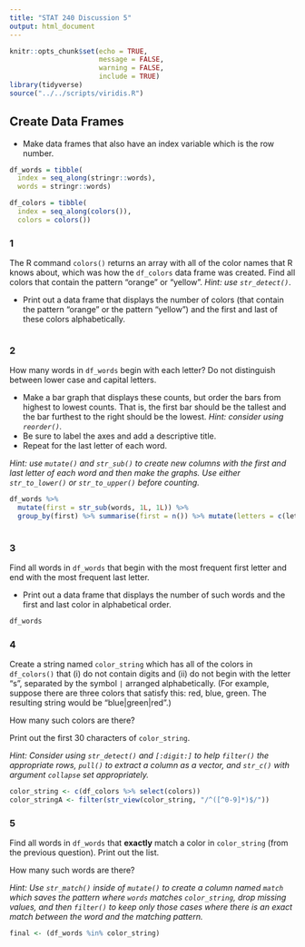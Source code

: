 ```yaml
---
title: "STAT 240 Discussion 5"
output: html_document
---
```


```r
knitr::opts_chunk$set(echo = TRUE,
                      message = FALSE,
                      warning = FALSE,
                      include = TRUE)
library(tidyverse)
source("../../scripts/viridis.R")
```

## Create Data Frames

- Make data frames that also have an index variable which is the row number.

```r
df_words = tibble(
  index = seq_along(stringr::words),
  words = stringr::words)

df_colors = tibble(
  index = seq_along(colors()),
  colors = colors())
```


### 1

The R command `colors()` returns an array with all of the color names that R knows about, which was how the `df_colors` data frame was created. Find all colors that contain the pattern "orange" or "yellow". *Hint: use `str_detect()`*. 

- Print out a data frame that displays the number of colors (that contain the pattern "orange" or the pattern "yellow") and the first and last of these colors alphabetically.

```r

```

### 2

How many words in `df_words` begin with each letter? Do not distinguish between lower case and capital letters. 

- Make a bar graph that displays these counts, but order the bars from highest to lowest counts.  That is, the first bar should be the tallest and the bar furthest to the right should be the lowest. *Hint: consider using `reorder()`.*
- Be sure to label the axes and add a descriptive title.
- Repeat for the last letter of each word. 

*Hint: use `mutate()` and `str_sub()` to create new columns with the first and last letter of each word and then make the graphs. Use either `str_to_lower()` or `str_to_upper()` before counting.*

```r
df_words %>% 
  mutate(first = str_sub(words, 1L, 1L)) %>% 
  group_by(first) %>% summarise(first = n()) %>% mutate(letters = c(letters))
 
```


### 3

Find all words in `df_words` that begin with the most frequent first letter and end with the most frequent last letter. 

- Print out a data frame that displays the number of such words and the first and last color in alphabetical order. 

```r
df_words
```


### 4

Create a string named `color_string` which has all of the colors in `df_colors()` that (i) do not contain digits and (ii) do not begin with the letter "s", separated by the symbol `|` arranged alphabetically.
(For example, suppose there are three colors that satisfy this:  red, blue, green.  The resulting string would be "blue|green|red".)

How many such colors are there?

Print out the first 30 characters of `color_string`.

*Hint: Consider using `str_detect()` and `[:digit:]` to help `filter()` the appropriate rows, `pull()` to extract a column as a vector, and `str_c()` with argument `collapse` set appropriately.*

```r
color_string <- c(df_colors %>% select(colors))
color_stringA <- filter(str_view(color_string, "/^([^0-9]*)$/"))
```




### 5

Find all words in `df_words` that **exactly** match a color in `color_string` (from the previous question). Print out the list.

How many such words are there?

*Hint: Use `str_match()` inside of `mutate()` to create a column named `match` which saves the pattern where `words` matches `color_string`, drop missing values, and then `filter()` to keep only those cases where there is an exact match between the word and the matching pattern.*

```r
final <- (df_words %in% color_string)
```

